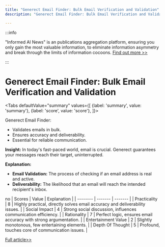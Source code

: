 ```yaml
---
title: "Generect Email Finder: Bulk Email Verification and Validation"
description: "Generect Email Finder: Bulk Email Verification and Validation"

---
```



:::info

"Informed AI News" is an publications aggregation platform, ensuring you only gain the most valuable information, to eliminate information asymmetry and break through the limits of information cocoons.  [Find out more >>](/)

:::

# Generect Email Finder: Bulk Email Verification and Validation


<Tabs
	defaultValue="summary"
	values={[
	{label: 'summary', value: 'summary'},
	{label: 'score', value: 'score'},
]}>
<TabItem value="summary">


Generect Email Finder:

- Validates emails in bulk.
- Ensures accuracy and deliverability.
- Essential for reliable communication.

**Insight:**
In today's fast-paced world, email is crucial. Generect guarantees your messages reach their target, uninterrupted.

**Explanation:**
- **Email Validation:** The process of checking if an email address is real and active.
- **Deliverability:** The likelihood that an email will reach the intended recipient's inbox.

no
</TabItem>
<TabItem value="score">
	| Scores     | Value   | Explanation |
	| -------- | ------- | ------- |
	| Practicality  | 8    | Highly practical, directly solves email accuracy and deliverability issues.    |
	| Social Impact | 4     | Strong social discussion, influences communication efficiency.    |
	| Rationality    | 7    | Perfect logic, ensures email accuracy with strong argumentation.    |
	| Entertainment Value    | 2    | Slightly monotonous, few entertaining elements.    |
	| Depth Of Thought    | 5    | Profound, touches core of communication issues.    |
</TabItem>
</Tabs>

[Full article>>](https://generect.com/email-finder)
